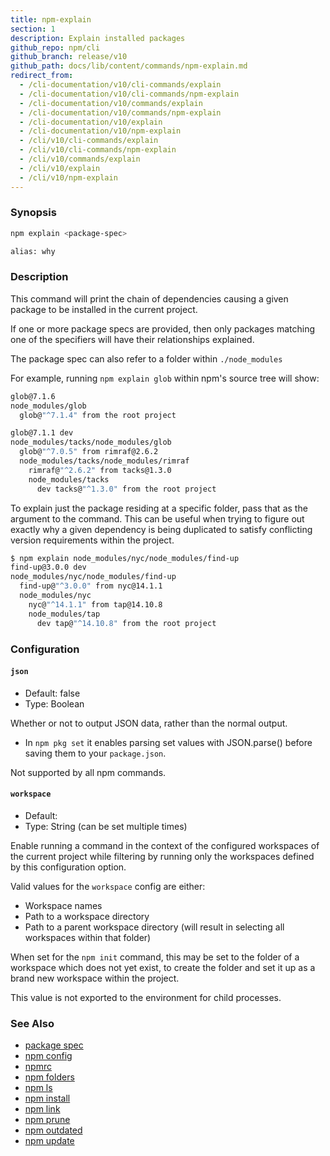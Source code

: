 ```yaml
---
title: npm-explain
section: 1
description: Explain installed packages
github_repo: npm/cli
github_branch: release/v10
github_path: docs/lib/content/commands/npm-explain.md
redirect_from:
  - /cli-documentation/v10/cli-commands/explain
  - /cli-documentation/v10/cli-commands/npm-explain
  - /cli-documentation/v10/commands/explain
  - /cli-documentation/v10/commands/npm-explain
  - /cli-documentation/v10/explain
  - /cli-documentation/v10/npm-explain
  - /cli/v10/cli-commands/explain
  - /cli/v10/cli-commands/npm-explain
  - /cli/v10/commands/explain
  - /cli/v10/explain
  - /cli/v10/npm-explain
---
```


### Synopsis

```bash
npm explain <package-spec>

alias: why
```

### Description

This command will print the chain of dependencies causing a given package to be installed in the current project.

If one or more package specs are provided, then only packages matching one of the specifiers will have their relationships explained.

The package spec can also refer to a folder within `./node_modules`

For example, running `npm explain glob` within npm's source tree will show:

```bash
glob@7.1.6
node_modules/glob
  glob@"^7.1.4" from the root project

glob@7.1.1 dev
node_modules/tacks/node_modules/glob
  glob@"^7.0.5" from rimraf@2.6.2
  node_modules/tacks/node_modules/rimraf
    rimraf@"^2.6.2" from tacks@1.3.0
    node_modules/tacks
      dev tacks@"^1.3.0" from the root project
```

To explain just the package residing at a specific folder, pass that as the argument to the command. This can be useful when trying to figure out exactly why a given dependency is being duplicated to satisfy conflicting version requirements within the project.

```bash
$ npm explain node_modules/nyc/node_modules/find-up
find-up@3.0.0 dev
node_modules/nyc/node_modules/find-up
  find-up@"^3.0.0" from nyc@14.1.1
  node_modules/nyc
    nyc@"^14.1.1" from tap@14.10.8
    node_modules/tap
      dev tap@"^14.10.8" from the root project
```

### Configuration

#### `json`

- Default: false
- Type: Boolean

Whether or not to output JSON data, rather than the normal output.

- In `npm pkg set` it enables parsing set values with JSON.parse() before saving them to your `package.json`.

Not supported by all npm commands.

#### `workspace`

- Default:
- Type: String (can be set multiple times)

Enable running a command in the context of the configured workspaces of the current project while filtering by running only the workspaces defined by this configuration option.

Valid values for the `workspace` config are either:

- Workspace names
- Path to a workspace directory
- Path to a parent workspace directory (will result in selecting all workspaces within that folder)

When set for the `npm init` command, this may be set to the folder of a workspace which does not yet exist, to create the folder and set it up as a brand new workspace within the project.

This value is not exported to the environment for child processes.

### See Also

- [package spec](/cli/v10/using-npm/package-spec)
- [npm config](/cli/v10/commands/npm-config)
- [npmrc](/cli/v10/configuring-npm/npmrc)
- [npm folders](/cli/v10/configuring-npm/folders)
- [npm ls](/cli/v10/commands/npm-ls)
- [npm install](/cli/v10/commands/npm-install)
- [npm link](/cli/v10/commands/npm-link)
- [npm prune](/cli/v10/commands/npm-prune)
- [npm outdated](/cli/v10/commands/npm-outdated)
- [npm update](/cli/v10/commands/npm-update)
